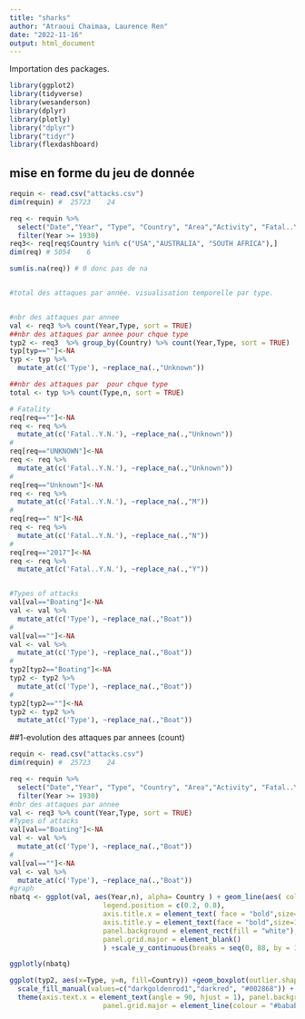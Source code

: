 ```yaml
---
title: "sharks"
author: "Atraoui Chaimaa, Laurence Ren"
date: "2022-11-16"
output: html_document
---
```


Importation des packages.

```r
library(ggplot2)
library(tidyverse)
library(wesanderson)
library(dplyr)
library(plotly)
library("dplyr")
library("tidyr")
library(flexdashboard)
```

## mise en forme du jeu de donnée 
```r

requin <- read.csv("attacks.csv") 
dim(requin) #  25723    24

req <- requin %>% 
  select("Date","Year", "Type", "Country", "Area","Activity", "Fatal..Y.N.") %>%
  filter(Year >= 1930) 
req3<- req[req$Country %in% c("USA","AUSTRALIA", "SOUTH AFRICA"),]
dim(req) # 5054    6

sum(is.na(req)) # 0 donc pas de na 


#total des attaques par année. visualisation temporelle par type. 


#nbr des attaques par annee
val <- req3 %>% count(Year,Type, sort = TRUE)
##nbr des attaques par annee pour chque type
typ2 <- req3  %>% group_by(Country) %>% count(Year,Type, sort = TRUE)
typ[typ==""]<-NA
typ <- typ %>%
  mutate_at(c('Type'), ~replace_na(.,"Unknown"))

##nbr des attaques par  pour chque type
total <- typ %>% count(Type,n, sort = TRUE)

# Fatality 
req[req==""]<-NA
req <- req %>%
  mutate_at(c('Fatal..Y.N.'), ~replace_na(.,"Unknown"))
#
req[req=="UNKNOWN"]<-NA
req <- req %>%
  mutate_at(c('Fatal..Y.N.'), ~replace_na(.,"Unknown"))
#
req[req=="Unknown"]<-NA
req <- req %>%
  mutate_at(c('Fatal..Y.N.'), ~replace_na(.,"M"))
#
req[req==" N"]<-NA
req <- req %>%
  mutate_at(c('Fatal..Y.N.'), ~replace_na(.,"N"))
#
req[req=="2017"]<-NA
req <- req %>%
  mutate_at(c('Fatal..Y.N.'), ~replace_na(.,"Y"))


#Types of attacks
val[val=="Boating"]<-NA
val <- val %>%
  mutate_at(c('Type'), ~replace_na(.,"Boat"))
#
val[val==""]<-NA
val <- val %>%
  mutate_at(c('Type'), ~replace_na(.,"Boat"))
#
typ2[typ2=="Boating"]<-NA
typ2 <- typ2 %>%
  mutate_at(c('Type'), ~replace_na(.,"Boat"))
#
typ2[typ2==""]<-NA
typ2 <- typ2 %>%
  mutate_at(c('Type'), ~replace_na(.,"Boat"))
```


##1-evolution des attaques par annees (count)
<!-- #scale_fill_manual(values = c( #palette personnalisée -->
<!--                          'Boat' = "#76C223", -->
<!--                          'Invalid' = "#76C223", -->
<!--                          'Provoked' = "#76C223", -->
<!--                          'Questionable' = "#76C223", -->
<!--                          'Sea Disaster' = "#76C223", -->
<!--                          'Unprovoked' = "#76C223"), name = '') -->

```r
requin <- read.csv("attacks.csv") 
dim(requin) #  25723    24

req <- requin %>% 
  select("Date","Year", "Type", "Country", "Area","Activity", "Fatal..Y.N.") %>%
  filter(Year >= 1930)
#nbr des attaques par annee
val <- req3 %>% count(Year,Type, sort = TRUE)
#Types of attacks
val[val=="Boating"]<-NA
val <- val %>%
  mutate_at(c('Type'), ~replace_na(.,"Boat"))
#
val[val==""]<-NA
val <- val %>%
  mutate_at(c('Type'), ~replace_na(.,"Boat"))
#graph
nbatq <- ggplot(val, aes(Year,n), alpha= Country ) + geom_line(aes( color=Type))+ggtitle("Evolution des attaques des requins pour les 3 premiers Pays") +ylab("Nb Attaques") + xlab("Année")+theme(plot.title = element_text(face="bold",color = "#607c8e", size = 15, hjust=0.5,vjust=1, family = "Serif"),
                       legend.position = c(0.2, 0.8),
                       axis.title.x = element_text( face = "bold",size=10),
                       axis.title.y = element_text(face = "bold",size=10),
                       panel.background = element_rect(fill = "white"),
                       panel.grid.major = element_blank()
                       ) +scale_y_continuous(breaks = seq(0, 88, by = 10))

ggplotly(nbatq)
```
```r

ggplot(typ2, aes(x=Type, y=n, fill=Country)) +geom_boxplot(outlier.shape=NA)+
  scale_fill_manual(values=c("darkgoldenrod1","darkred", "#002868")) + ylab("Nb Attaques")+
  theme(axis.text.x = element_text(angle = 90, hjust = 1), panel.background = element_rect(fill = "white"),
                       panel.grid.major = element_line(colour = "#bababa"))+ scale_y_continuous(breaks = seq(0, 88, by = 10))  +ggtitle(" Distribution Types d'attaques par Pays")
```

